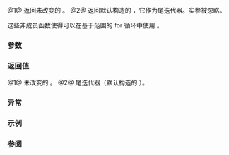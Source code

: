 {{cpp/experimental/fs/title|begin{{small|(recursive_directory_iterator)}}|end{{small|(recursive_directory_iterator)}}}}
{{cpp/experimental/fs/recursive_directory_iterator/navbar}}
{{dcl begin}}
{{dcl|num=1|since=fs_ts|
recursive_directory_iterator begin( recursive_directory_iterator iter );
}}
{{dcl|num=2|since=fs_ts|
recursive_directory_iterator end( const recursive_directory_iterator&amp; );
}}
{{dcl end}}
@1@ 返回未改变的 {{c|iter}}。
@2@ 返回默认构造的 {{ltt|cpp/experimental/fs/recursive_directory_iterator|recursive_directory_iterator}}，它作为尾迭代器。实参被忽略。

这些非成员函数使得可以在基于范围的 for 循环中使用 {{tt|recursive_directory_iterator}}。

===参数===
{{par begin}}
{{par|iter|recursive_directory_iterator}}
{{par end}}

===返回值===
@1@ 未改变的 {{c|iter}}。
@2@ 尾迭代器（默认构造的 {{tt|recursive_directory_iterator}}）。

===异常===
{{unreviewed noexcept}}

===示例===
{{example|code=
#include &lt;experimental/filesystem&gt;
#include &lt;fstream&gt;
#include &lt;iostream&gt;
namespace fs = std::experimental::filesystem;

int main()
{
    fs::create_directories("sandbox/a/b");
    std::ofstream("sandbox/file1.txt");
    fs::create_symlink("a", "sandbox/syma");
    for (auto&amp; p : fs::recursive_directory_iterator("sandbox"))
        std::cout &lt;&lt; p &lt;&lt; '\n';
    fs::remove_all("sandbox");
}
|p=true
|output=
"sandbox/a"
"sandbox/a/b"
"sandbox/file1.txt"
"sandbox/syma"
}}

===参阅===
{{dsc begin}}
{{dsc inc|cpp/experimental/fs/directory_iterator/dsc begin}}
{{dsc end}}